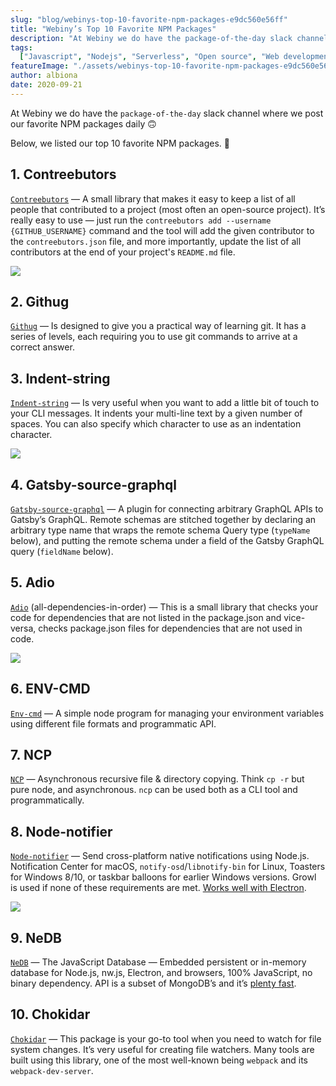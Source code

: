 ```yaml
---
slug: "blog/webinys-top-10-favorite-npm-packages-e9dc560e56ff"
title: "Webiny’s Top 10 Favorite NPM Packages"
description: "At Webiny we do have the package-of-the-day slack channel where we post our favorite NPM packages daily 🙃"
tags:
  ["Javascript", "Nodejs", "Serverless", "Open source", "Web development", "Software development"]
featureImage: "./assets/webinys-top-10-favorite-npm-packages-e9dc560e56ff/max-3840-1epGtKm7B1cAzl1DR8YngsQ.png"
author: albiona
date: 2020-09-21
---
```


At Webiny we do have the `package-of-the-day` slack channel where we post our favorite NPM packages daily 🙃

Below, we listed our top 10 favorite NPM packages. 🚀

## 1. Contreebutors

[`Contreebutors`](https://github.com/doitadrian/contreebutors) — A small library that makes it easy to keep a list of all people that contributed to a project (most often an open-source project). It’s really easy to use — just run the `contreebutors add --username {GITHUB_USERNAME}` command and the tool will add the given contributor to the `contreebutors.json` file, and more importantly, update the list of all contributors at the end of your project's `README.md` file.

![](./assets/webinys-top-10-favorite-npm-packages-e9dc560e56ff/max-2564-1FykAPqUZRL9WxYq_Nk75xQ.png)

## 2. Githug

[`Githug`](https://github.com/Gazler/githug) — Is designed to give you a practical way of learning git. It has a series of levels, each requiring you to use git commands to arrive at a correct answer.

## 3. Indent-string

[`Indent-string`](https://github.com/sindresorhus/indent-string#readme) — Is very useful when you want to add a little bit of touch to your CLI messages. It indents your multi-line text by a given number of spaces. You can also specify which character to use as an indentation character.

![](./assets/webinys-top-10-favorite-npm-packages-e9dc560e56ff/max-1968-1feABcqDp85mAuDsEZyVOGA.png)

## 4. Gatsby-source-graphql

[`Gatsby-source-graphql`](https://www.npmjs.com/package/gatsby-source-graphql) — A plugin for connecting arbitrary GraphQL APIs to Gatsby’s GraphQL. Remote schemas are stitched together by declaring an arbitrary type name that wraps the remote schema Query type (`typeName` below), and putting the remote schema under a field of the Gatsby GraphQL query (`fieldName` below).

## 5. Adio

[`Adio`](https://www.npmjs.com/package/adio) (all-dependencies-in-order) — This is a small library that checks your code for dependencies that are not listed in the package.json and vice-versa, checks package.json files for dependencies that are not used in code.

![](./assets/webinys-top-10-favorite-npm-packages-e9dc560e56ff/max-1002-1JpqhFg8gJZ4o_wNa7gdygw.png)

## 6. ENV-CMD

[`Env-cmd`](https://www.npmjs.com/package/env-cmd) — A simple node program for managing your environment variables using different file formats and programmatic API.

## 7. NCP

[`NCP`](https://www.npmjs.com/package/ncp) — Asynchronous recursive file & directory copying. Think `cp -r` but pure node, and asynchronous. `ncp` can be used both as a CLI tool and programmatically.

## 8. Node-notifier

[`Node-notifier`](https://github.com/louischatriot/nedb/) — Send cross-platform native notifications using Node.js. Notification Center for macOS, `notify-osd`/`libnotify-bin` for Linux, Toasters for Windows 8/10, or taskbar balloons for earlier Windows versions. Growl is used if none of these requirements are met. [Works well with Electron](https://www.npmjs.com/package/node-notifier#within-electron-packaging).

![](./assets/webinys-top-10-favorite-npm-packages-e9dc560e56ff/max-1200-15kCsx6j8a-FrH03tgnEfpA.gif)

## 9. NeDB

[`NeDB`](https://github.com/louischatriot/nedb/) — The JavaScript Database — Embedded persistent or in-memory database for Node.js, nw.js, Electron, and browsers, 100% JavaScript, no binary dependency. API is a subset of MongoDB’s and it’s [plenty fast](https://github.com/louischatriot/nedb/#speed).

## 10. Chokidar

[`Chokidar`](https://www.npmjs.com/package/chokidar) — This package is your go-to tool when you need to watch for file system changes. It’s very useful for creating file watchers. Many tools are built using this library, one of the most well-known being `webpack` and its `webpack-dev-server`.
